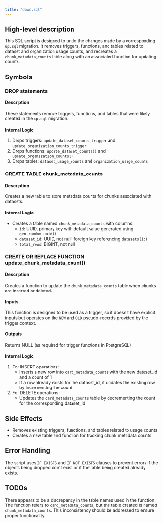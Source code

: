 ```yaml
---
title: "down.sql"
---
```


## High-level description
This SQL script is designed to undo the changes made by a corresponding `up.sql` migration. It removes triggers, functions, and tables related to dataset and organization usage counts, and recreates a `chunk_metadata_counts` table along with an associated function for updating counts.

## Symbols

### DROP statements
#### Description
These statements remove triggers, functions, and tables that were likely created in the `up.sql` migration.

#### Internal Logic
1. Drops triggers: `update_dataset_counts_trigger` and `update_organization_counts_trigger`
2. Drops functions: `update_dataset_counts()` and `update_organization_counts()`
3. Drops tables: `dataset_usage_counts` and `organization_usage_counts`

### CREATE TABLE chunk_metadata_counts
#### Description
Creates a new table to store metadata counts for chunks associated with datasets.

#### Internal Logic
- Creates a table named `chunk_metadata_counts` with columns:
  - `id`: UUID, primary key with default value generated using `gen_random_uuid()`
  - `dataset_id`: UUID, not null, foreign key referencing `datasets(id)`
  - `total_rows`: BIGINT, not null

### CREATE OR REPLACE FUNCTION update_chunk_metadata_count()
#### Description
Creates a function to update the `chunk_metadata_counts` table when chunks are inserted or deleted.

#### Inputs
This function is designed to be used as a trigger, so it doesn't have explicit inputs but operates on the `NEW` and `OLD` pseudo-records provided by the trigger context.

#### Outputs
Returns NULL (as required for trigger functions in PostgreSQL)

#### Internal Logic
1. For INSERT operations:
   - Inserts a new row into `card_metadata_counts` with the new dataset_id and a count of 1
   - If a row already exists for the dataset_id, it updates the existing row by incrementing the count
2. For DELETE operations:
   - Updates the `card_metadata_counts` table by decrementing the count for the corresponding dataset_id

## Side Effects
- Removes existing triggers, functions, and tables related to usage counts
- Creates a new table and function for tracking chunk metadata counts

## Error Handling
The script uses `IF EXISTS` and `IF NOT EXISTS` clauses to prevent errors if the objects being dropped don't exist or if the table being created already exists.

## TODOs
There appears to be a discrepancy in the table names used in the function. The function refers to `card_metadata_counts`, but the table created is named `chunk_metadata_counts`. This inconsistency should be addressed to ensure proper functionality.